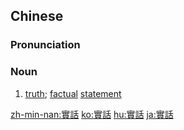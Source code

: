 {{also|实话}}
==Chinese==
{{zh-forms|s=实话}}

===Pronunciation===
{{zh-pron
|m=shíhuà
|c=sat6 waa6
|mn=xm,qz,tw:si̍t-ōe/zz:si̍t-ōa
|cat=n
}}

===Noun===
{{zh-noun}}

# [[truth]]; [[factual]] [[statement]]

{{zh-cat|Intermediate}}

[[zh-min-nan:實話]]
[[ko:實話]]
[[hu:實話]]
[[ja:實話]]